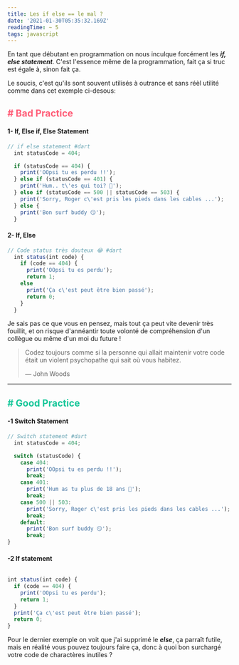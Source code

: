 ```yaml
---
title: Les if else == le mal ?
date: '2021-01-30T05:35:32.169Z'
readingTime: ~ 5
tags: javascript
---
```


En tant que débutant en programmation on nous inculque forcément les **_if, else statement_**. C'est l'essence même de la programmation, fait ça si truc est égale à, sinon fait ça.

Le soucis, c'est qu'ils sont souvent utilisés à outrance et sans réèl utilité comme dans cet exemple ci-desous:

<h2 style="color: #ff5e78"># Bad Practice</h2>

#### 1-  **If, Else if, Else Statement**

```js
// if else statement #dart
  int statusCode = 404;

  if (statusCode == 404) {
    print('OOpsi tu es perdu !!');
  } else if (statusCode == 401) {
    print('Hum.. t\'es qui toi? 🤭');
  } else if (statusCode == 500 || statusCode == 503) {
    print('Sorry, Roger c\'est pris les pieds dans les cables ...');
  } else {
    print('Bon surf buddy 😏');
  }

```
#### 2- **If, Else**

```js
// Code status très douteux 😂 #dart
  int status(int code) {
    if (code == 404) {
      print('OOpsi tu es perdu');
      return 1;
    else
      print('Ça c\'est peut être bien passé');
      return 0;
    }
  }
```

Je sais pas ce que vous en pensez, mais tout ça peut vite devenir très fouillit, et on risque d'annéantir toute volonté de compréhension d'un collègue ou même d'un moi du future !

>Codez toujours comme si la personne qui allait maintenir votre code était un violent psychopathe qui sait où vous habitez.
>
>― John Woods

---

<h2 style="color: #18C79A"># Good Practice</h2>

#### -1 **Switch Statement**
```js
// Switch statement #dart
  int statusCode = 404;

  switch (statusCode) {
    case 404:
      print('OOpsi tu es perdu !!');
      break;
    case 401:
      print('Hum as tu plus de 18 ans 🤭');
      break;
    case 500 || 503:
      print('Sorry, Roger c\'est pris les pieds dans les cables ...');
      break;
    default:
      print('Bon surf buddy 😏');
      break;
}
```

#### -2 **If statement**

```js

int status(int code) {
  if (code == 404) {
    print('OOpsi tu es perdu');
    return 1;
  }
  print('Ça c\'est peut être bien passé');
  return 0;
}
```

Pour le dernier exemple on voit que j'ai supprimé le ***else***, ça parraît futile, mais en réalité vous pouvez toujours faire ça, donc à quoi bon surchargé votre code de charactères inutiles ?
